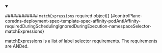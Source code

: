 


<details className="config-field" data-expandable="true" open>
<summary>

############ `matchExpressions` <span className="config-field-required" data-required="false">required</span> <span className="config-field-type">object[]</span> <span className="config-field-default"></span> <span className="config-field-enum"></span> {#controlPlane-coredns-deployment-spec-template-spec-affinity-podAntiAffinity-requiredDuringSchedulingIgnoredDuringExecution-namespaceSelector-matchExpressions}

matchExpressions is a list of label selector requirements. The requirements are ANDed.

</summary>

<PartialMatchexpressionsreference />


</details>
